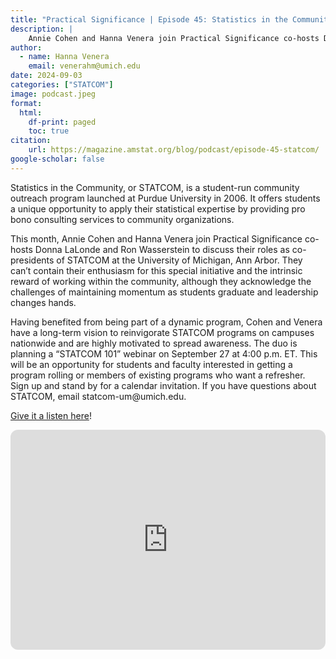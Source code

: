 ```yaml
---
title: "Practical Significance | Episode 45: Statistics in the Community (STATCOM)—Service in Action"
description: |
    Annie Cohen and Hanna Venera join Practical Significance co-hosts Donna LaLonde and Ron Wasserstein to discuss their roles as co-presidents of STATCOM at the University of Michigan, Ann Arbor.
author:
  - name: Hanna Venera
    email: venerahm@umich.edu
date: 2024-09-03
categories: ["STATCOM"]
image: podcast.jpeg
format:
  html:
    df-print: paged
    toc: true
citation:
    url: https://magazine.amstat.org/blog/podcast/episode-45-statcom/
google-scholar: false
---
```


Statistics in the Community, or STATCOM, is a student-run community outreach program launched at Purdue University in 2006. It offers students a unique opportunity to apply their statistical expertise by providing pro bono consulting services to community organizations.
 
This month, Annie Cohen and Hanna Venera join Practical Significance co-hosts Donna LaLonde and Ron Wasserstein to discuss their roles as co-presidents of STATCOM at the University of Michigan, Ann Arbor. They can’t contain their enthusiasm for this special initiative and the intrinsic reward of working within the community, although they acknowledge the challenges of maintaining momentum as students graduate and leadership changes hands.
 
Having benefited from being part of a dynamic program, Cohen and Venera have a long-term vision to reinvigorate STATCOM programs on campuses nationwide and are highly motivated to spread awareness. The duo is planning a “STATCOM 101” webinar on September 27 at 4:00 p.m. ET. This will be an opportunity for students and faculty interested in getting a program rolling or members of existing programs who want a refresher. Sign up and stand by for a calendar invitation. If you have questions about STATCOM, email statcom-um@umich.edu.

[Give it a listen here](https://magazine.amstat.org/blog/podcast/episode-45-statcom/)!

<iframe style="border-radius:12px" src="https://open.spotify.com/show/37bbRS4Ow6Mh7R2wFRuzQT" width="100%" height="352" frameBorder="0" allowfullscreen="" allow="autoplay; clipboard-write; encrypted-media; fullscreen; picture-in-picture" loading="lazy"></iframe>
